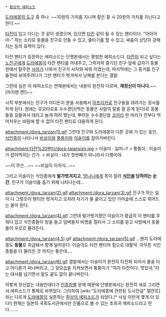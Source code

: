  * [[환상의 에피소드]]
[[도라에몽의 도구]] 중 하나. ~~10원의 가치를 지니며 칼은 찰 시 20원의 가치를 지닌다고 한다.~~

[[타잔]]이 입고 다니는 것 같이 생겼으며, 입으면 [[타잔]] 같이 될 수 있는 팬티이다. "아아아아-" 하는 소리로 동물을 친구로 만들 수 있고, 줄타기를 할 수 있고, 싸움이 상당히 강해지는 등의 효력이 있다.

타잔 팬티가 등장하는 에피소드는 단행본에서는 평범한 에피소드다. [[타잔]]이 되고 싶다는 [[노진구]]에게 [[도라에몽]]이 타잔 팬티를 꺼내주고, 그럭저럭 즐기던 진구 앞에 갑자기 동물원에서 탈주한 [[사자]]가 나와서 진구가 사자와 싸워 이겼는데, 마지막에는 그 증거를 친구들한테 보여주려다가 그만 팬티가 벗겨져서 낭패를 본다는 결말.

그런데 실은 이 에피소드는 연재본에서는 내용이 완전히 다르며, '''제정신이 아니다.'''~~[차지맨 켄!]~~

시작 부분에서는 진구가 어디든지 문을 사용해서 [[아프리카]]로 친구들을 데려가는 장사를 하게 된다. 원래는 모모타로표 수수경단(먹은 동물은 사람의 말을 잘 듣게 된다)로 동물들을 길들여서 데리고 놀게 하려 했는데, 뿌려둔 수수경단을 [[코끼리]] 한 마리가 전부다 먹어치우는 바람에 할 수 없이 타잔 팬티로 대용하게 된다.

attachment:/dora_tarzan(1).gif
그런데 진구와 도라에몽이 다른 곳에 가 있는 동안, [[식인종]]이 나타나서 [[비실이]]와 [[퉁퉁이]]와 [[이슬이]]를 잡아가버린다.

attachment:타잔%20팬티/dora-tajansizn.jpg
> 이슬이 : 싫어~!!
> 퉁퉁이 : 이슬이가 잡아먹히는 건가.
> 비실이 : 내가 첫번째가 아니라서 다행이야.

~~이 무슨...~~ ~~비실이 이자식...~~

그리고 이슬이는 식인종에게 '''발가벗겨지고''', [[망나니]]에게 목이 잘려 '''[[식인]]을 당하려는 순간''', 진구가 이슬이를 돕기 위해 나타나는데…

attachment:/dora_tarzan(2).gif
attachment:/dora_tarzan(3).gif
진구가 하는 일이 다 그렇듯이 팬티만 벗겨지고 오히려 자기가 물 끓이고 있던 가마솥에 스스로 뛰어드는 꼴이 된다.

attachment:/dora_tarzan(4).gif
그런데 발가벗겨졌던 이슬이가 황급히 이 팬티를 주워다 입고 식인종들이 창을 들고 덤벼들자 비명을 질러서 그 소리를 듣고 사방에서 동물들이 우르르 몰려든다.

attachment:/dora_tarzan(4.5).gif
attachment:/dora_tarzan(5).gif
…왠지 도라에몽도 '''동물'''로 취급돼서 함께 달려온다. 이슬이도 타잔 팬티의 힘으로 대활약. 아무튼 식인종들을 다 물리친 것 까지는 좋은데….

attachment:/dora_tarzan(6).gif
결말에서는 이슬이가 완전히 타잔화 되어서 줄을 타고 어디론가 떠나버리고, 그 뒷모습을 지켜보면서 퉁퉁이가 "여자 타잔이다. 멋있네."라는 대사를 남기면서 밑도 끝도 없이 끝나버린다.

이렇게 정신없는 내용인데다가 [[인종차별]] 문제 때문에 단행본에서는 완전히 새로 그리면서 에피소드가 통채로 바뀌었다. 그리하여 [wiki:"도라에몽에 관련된 도시전설" 탤런트]와는 다르게 [[도라에몽]]의 실존하는 [[환상의 에피소드]]가 되었다.[* 사실 이런게 몇개 더 있다!] 현재는 일본의 국회도서관에서만 진품으로 볼 수 있는 초희귀 에피소드라고 한다…….
